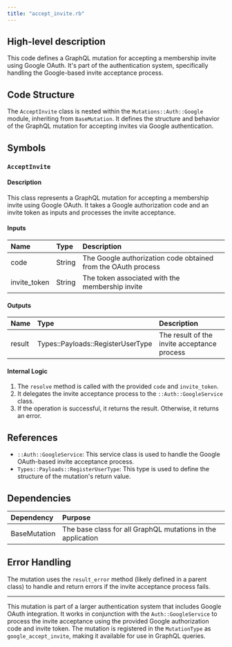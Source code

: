```yaml
---
title: "accept_invite.rb"
---
```


## High-level description
This code defines a GraphQL mutation for accepting a membership invite using Google OAuth. It's part of the authentication system, specifically handling the Google-based invite acceptance process.

## Code Structure
The `AcceptInvite` class is nested within the `Mutations::Auth::Google` module, inheriting from `BaseMutation`. It defines the structure and behavior of the GraphQL mutation for accepting invites via Google authentication.

## Symbols

### `AcceptInvite`
#### Description
This class represents a GraphQL mutation for accepting a membership invite using Google OAuth. It takes a Google authorization code and an invite token as inputs and processes the invite acceptance.

#### Inputs
| Name | Type | Description |
|:-----|:-----|:------------|
| code | String | The Google authorization code obtained from the OAuth process |
| invite_token | String | The token associated with the membership invite |

#### Outputs
| Name | Type | Description |
|:-----|:-----|:------------|
| result | Types::Payloads::RegisterUserType | The result of the invite acceptance process |

#### Internal Logic
1. The `resolve` method is called with the provided `code` and `invite_token`.
2. It delegates the invite acceptance process to the `::Auth::GoogleService` class.
3. If the operation is successful, it returns the result. Otherwise, it returns an error.

## References
- `::Auth::GoogleService`: This service class is used to handle the Google OAuth-based invite acceptance process.
- `Types::Payloads::RegisterUserType`: This type is used to define the structure of the mutation's return value.

## Dependencies
| Dependency | Purpose |
|:-----------|:--------|
| BaseMutation | The base class for all GraphQL mutations in the application |

## Error Handling
The mutation uses the `result_error` method (likely defined in a parent class) to handle and return errors if the invite acceptance process fails.

---

This mutation is part of a larger authentication system that includes Google OAuth integration. It works in conjunction with the `Auth::GoogleService` to process the invite acceptance using the provided Google authorization code and invite token. The mutation is registered in the `MutationType` as `google_accept_invite`, making it available for use in GraphQL queries.